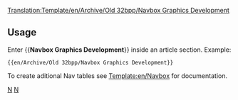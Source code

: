 <noinclude>[[Translation:Template/en/Archive/Old 32bpp/Navbox Graphics Development]]</noinclude>{{en/Navbox|navbar = off
|state = off

|name  = Graphics Development 
|title = [[en/Development/NewGRF/Main Page]]  ([http://www.tt-forums.net/viewforum.php?f=66 Forum])

|group1 = OpenGFX
|list1  = {{en/Nowrap begin}} [[en/Archive/Community/Graphics Replacement FAQ|FAQ]]  <!--
                 -->{{en/·w}} [[en/Archive/Community/Advanced Graphics Replacement Features|Features]]  <!--
                 -->{{en/·w}} [https://dev.openttdcoop.org/projects/opengfx Development and Download] {{en/Nowrap end}}

|group2 = NewGRF
|list2  = {{en/Nowrap begin}} [[en/Archive/Community/NewGRF FAQ|FAQ]]  <!--
                 -->{{en/·w}} [[en/Manual/NewGRF|NewGRF Documentation]]  <!-- 
                 -->{{en/·w}} [[en/Community/NewGRF/Main Page|NewGRF List]]  <!--
                 -->{{en/·w}} [http://grfcrawler.tt-forums.net/ NewGRF Crawler] {{en/Nowrap end}}

|group3 = 32Bpp Graphics
|list3  =
  {{en/Navbox subgroup|group1 = [[en/Archive/Old 32bpp/32bit Graphics Development|Development]]
    |list1  = {{en/Nowrap begin}} [[en/Archive/Old 32bpp/32bit Graphics Development File Repository|File Repository]] <!-- 
                     -->{{en/·w}} [[en/Archive/Old 32bpp/32bpp graphics development tracker (extra zoom)|Tracker]] <!-- 
                     -->{{en/·w}} [[en/Archive/Old 32bpp/Props (New Graphics)|Props Page]] <!-- 
                     -->{{en/·w}} [http://www.tt-forums.net/viewforum.php?f=36 Forum] <!-- 
                     -->{{en/·w}} [[:Category:en/Archive/Old 32bpp/32bpp Graphics Developer resources|Development Resources]] {{en/Nowrap end}}

    |group2 = User Resources
    |list2  = {{en/Nowrap begin}} [[en/Community/NewGRF/Playing with 32 bpp graphics|Extra Zoom Project]] <!--
                     -->{{en/·w}} [[en/Archive/Old 32bpp/32bpp Extra Zoom Levels Files|Extra Zoom Files]] <!-- 
                     -->{{en/·w}} [http://www.tt-forums.net/viewtopic.php?f=36&t=46682 Graphics Pack] {{en/Nowrap end}}
  }}
}}
<noinclude>
==Usage==
Enter <nowiki>{{</nowiki>'''Navbox Graphics Development'''<nowiki>}}</nowiki> inside an article section. Example:
<pre>{{en/Archive/Old 32bpp/Navbox Graphics Development}}</pre>

To create aditional Nav tables see [[Template:en/Navbox]] for documentation.
[[Category:en/Templates|N]][[Category:en/Navigation|N]]
</noinclude>